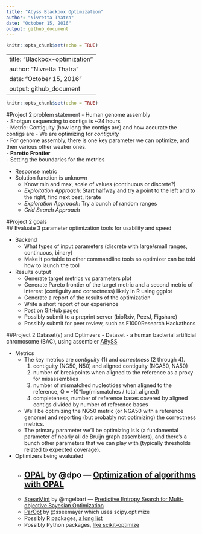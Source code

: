 ```yaml
---
title: "Abyss Blackbox Optimization"
author: "Nivretta Thatra"
date: "October 15, 2016"
output: github_document
---
```


```r
knitr::opts_chunk$set(echo = TRUE)
```

---
title: "Blackbox-optimization"
author: "Nivretta Thatra"
date: "October 15, 2016"
output: github_document
---

```r
knitr::opts_chunk$set(echo = TRUE)
```

#Project 2 problem statement
- Human genome assembly  
- Shotgun sequencing to contigs is ~24 hours  
- Metric: Contiguity (how long the contigs are) and how accurate the contigs are 
	- We are optimizing for *contiguity*  
- For genome assembly, there is one key parameter we can optimize, and then various other weaker ones.  
- **Paretto Frontier**   
	- Setting the boundaries for the metrics
	
- Response metric   
- Solution function is unknown  
	- Know min and max, scale of values (continuous or discrete?)  
	- *Exploitation Approach*: Start halfway and try a point to the left and to the right, find next best, iterate
	- *Exploration Approach*: Try a bunch of random ranges  
	- *Grid Search Approach* 

#Project 2 goals  
## Evaluate 3 parameter optimization tools for usability and speed
  
- Backend  
	- What types of input parameters (discrete with large/small ranges, continuous, binary)   
	- Make it portable to other commandline tools so optimizer can be told how to launch the tool  
- Results output  
	- Generate target metrics vs parameters plot  
	- Generate Pareto frontier of the target metric and a second metric of interest (contiguity and correctness) likely in R using ggplot   
	- Generate a report of the results of the optimization
  - Write a short report of our experience
  - Post on GitHub pages
  - Possibly submit to a preprint server (bioRxiv, PeerJ, Figshare)
  - Possibly submit for peer review, such as F1000Research Hackathons

##Project 2 Dataset(s) and Optimzers
- Dataset 
  -  a human bacterial artificial chromosome (BAC), using assembler [ABySS](https://github.com/bcgsc/abyss#readme)
  
- Metrics
  - The key metrics are *contiguity* (1) and *correctness* (2 through 4).
    1. contiguity (NG50, N50) and aligned contiguity (NGA50, NA50)
    2. number of breakpoints when aligned to the reference as a proxy for misassemblies
    3. number of mismatched nucleotides when aligned to the reference, Q = -10*log(mismatches / total_aligned)
    4. completeness, number of reference bases covered by aligned contigs divided by number of reference bases
  - We'll be optimizing the NG50 metric (or NGA50 with a reference genome) and reporting (but probably not optimizing) the correctness metrics. 
  - The primary parameter we'll be optimizing is k (a fundamental parameter of nearly all de Bruijn graph assemblers), and there's a bunch other parameters that we can play with (typically thresholds related to expected coverage).

- Optimizers being evaluated  
	- [OPAL](http://pythonoptimizers.github.io/opal/) by @dpo — [Optimization of algorithms with OPAL](http://link.springer.com/article/10.1007/s12532-014-0067-x)
	  - 
	- [SpearMint](https://github.com/hips/spearmint) by @mgelbart — [Predictive Entropy Search for Multi-objective Bayesian Optimization](https://arxiv.org/abs/1511.05467)
	- [ParOpt](https://github.com/sseemayer/ParOpt) by @sseemayer which uses scipy.optimize 
	- Possibly R packages, [a long list](https://cran.r-project.org/web/views/Optimization.html)
	- Possibly Python packages, [like scikit-optimize](https://scikit-optimize.github.io/)

